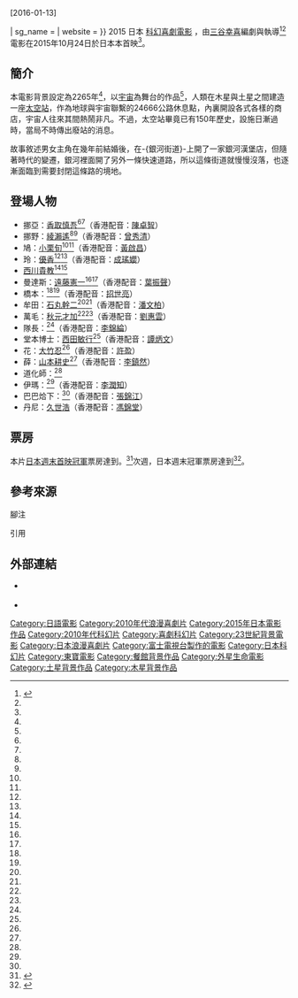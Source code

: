 {{NoteTA
|G1=JP}}
{{Infobox film
| name           = 銀河街道
| image          = <!--Galaxy Turnpike poster.jpeg -->
| alt            = 
| caption        = Poster
| film name      = {{film name|show-headers=no
| japanese       = ギャラクシー街道
| romaji         = Gyarakushī Kaidō}}
| director       = [[三谷幸喜|三谷幸喜]]<ref name="atmovies-2015-fgjp44440114"/>
| producer       = <!-- or: |producers = -->
| writer         = <!-- or: |writers = -->
| screenplay     = 三谷幸喜<ref name="atmovies-2015-fgjp44440114"/>
| story          = 
| based on       = <!-- {{based on|title of the original work|writer of the original work}} -->
| starring       = 
| narrator       = <!-- or: |narrators = -->
| music          = 
| cinematography = 
| editing        =
| studio         = <!-- or: |production companies = -->
| distributor    = <!-- or: |distributors = -->
| released       = {{film date|2015|10|24|日本|2016|01|29|臺灣<ref name="atmovies-2015-fgjp44440114"/>|2018|02|19|香港}}
| runtime        = 109分鐘
| country        = {{日本電影}}
| language       = 日語
| budget         = 
| gross          = {{JPY|13.2億}}（2015年日本票房結算，2016年1月發布）{{notetag|name=jp_gross|1=「EN」：{{JPY|9.75億}}（約{{US$|7.94百萬}}，2015年11月12日日本票房結算）<ref>{{cite web |url= http://www.filmbiz.asia/news/mozu-tops-japan-box-office|title= Mozu tops Japan box office|author= Kevin Ma|date= November 12, 2015|accessdate= November 21, 2015|work= [[Film_Business_Asia|Film Business Asia]]}}</ref>「JP」：{{JPY|13.2億}}（2015年日本票房結算，2016年1月發布）<ref>{{cite web| url= http://www.eiren.org/toukei/img/eiren_kosyu/data_2015.pdf |title=  2015年興行収入10億円以上番組 |format=PDF|publisher={{tsl|ja|日本映画製作者連盟|日本電影製作者連盟}} |language=ja |date=2016-01-01|accessdate=2016-03-17}}</ref>}}
<!--(please use condensed and rounded values, e.g. "£11.6 million" not "£11,586,221")-->
| cn_name       = 
| hk_name       = 銀河街道搞搞搞
| mo_name       = 
| tw_name       = 銀河街道<ref name="atmovies-2015-fgjp44440114">{{@movies|id=fgjp44440114|title=銀-{}-河-{}-街-{}-道 Galaxy Turnpike}}[2016-01-13]</ref>
| sg_name       = 
| website       = 
}}
{{Nihongo|'''銀河街道'''|ギャラクシー街道|Gyarakushī Kaidō}}2015 日本 [[科幻|科幻]][[喜劇電影|喜劇電影]] ，由[[三谷幸喜|三谷幸喜]]編劇與執導<ref name=allcinema>{{cite web |url= http://www.allcinema.net/prog/show_c.php?num_c=352648|title= ギャラクシー街道(2015)|accessdate= October 28, 2015|work= allcinema|publisher= Stingray|language=ja}}</ref><ref name=Ma/>電影在2015年10月24日於日本本首映<ref name=allcinema/>。

==簡介==
本電影背景設定為2265年<ref name=Ma/>，以[[宇宙|宇宙]]為舞台的作品<ref name="atmovies-2015-fgjp44440114"/>，人類在木星與土星之間建造一座[[太空站|太空站]]，作為地球與宇宙聯繫的24666公路休息點，內裏開設各式各樣的商店，宇宙人往來其間熱鬧非凡。不過，太空站畢竟已有150年歷史，設施日漸過時，當局不時傳出廢站的消息。

故事敘述男女主角在幾年前結婚後，在-{銀河街道}-上開了一家銀河漢堡店，但隨著時代的變遷，銀河裡面開了另外一條快速道路，所以這條街道就慢慢沒落，也逐漸面臨到需要封閉這條路的境地。

==登場人物==
*挪亞：[[香取慎吾|香取慎吾]]<ref name=allcinema/><ref name="atmovies-2015-fgjp44440114"/>（香港配音：[[陳卓智|陳卓智]]）
*挪野：[[綾瀨遙|綾瀨遙]]<ref name=allcinema/><ref name="atmovies-2015-fgjp44440114"/>（香港配音：[[曾秀清|曾秀清]]）
*鳩：[[小栗旬|小栗旬]]<ref name=allcinema/><ref name="atmovies-2015-fgjp44440114"/>（香港配音：[[黃啟昌|黃啟昌]]）
*玲：[[優香|優香]]<ref name=allcinema/><ref name="atmovies-2015-fgjp44440114"/>（香港配音：[[成瑤孆|成瑤孆]]）
*[[西川貴教|西川貴教]]<ref name=allcinema/><ref name="atmovies-2015-fgjp44440114"/>
*曼達斯：[[遠藤憲一|遠藤憲一]]<ref name=allcinema/><ref name="atmovies-2015-fgjp44440114"/>（香港配音：[[葉振聲|葉振聲]]）
*橋本：{{tsl|ja|段田安則|段田安則}}<ref name=allcinema/><ref name="atmovies-2015-fgjp44440114"/>（香港配音：[[招世亮|招世亮]]）
*牟田：[[石丸幹二|石丸幹二]]<ref name=allcinema/><ref name="atmovies-2015-fgjp44440114"/>（香港配音：[[潘文柏|潘文柏]]）
*萬毛：[[秋元才加|秋元才加]]<ref name=allcinema/><ref name="atmovies-2015-fgjp44440114"/>（香港配音：[[劉惠雲|劉惠雲]]）
*隊長：{{tsl|ja|阿南健治}}<ref name=allcinema/>（香港配音：[[李錦綸_(配音員)|李錦綸]]）
*堂本博士：[[西田敏行|西田敏行]]<ref name="atmovies-2015-fgjp44440114"/>（香港配音：[[譚炳文|譚炳文]]）
*花：[[大竹忍|大竹忍]]<ref name="atmovies-2015-fgjp44440114"/>（香港配音：[[許盈|許盈]]）
*薛：[[山本耕史|山本耕史]]<ref name="atmovies-2015-fgjp44440114"/>（香港配音：[[李鎮然|李鎮然]]）
*道化師：{{tsl|ja|淺野和之}}<ref name="atmovies-2015-fgjp44440114"/>
*伊瑪：{{tsl|ja|ミラクルひかる|田村梨果 (女歌手)|田村梨果}}<ref name="atmovies-2015-fgjp44440114"/>（香港配音：[[李潤知|李潤知]]）
*巴巴烚下：{{tsl|ja|梶原善}}<ref name="atmovies-2015-fgjp44440114"/>（香港配音：[[張錦江|張錦江]]）
*丹尼：[[久世浩|久世浩]]（香港配音：[[馮錦堂|馮錦堂]]）

==票房==
本片[[2015年日本週末電影票房冠軍列表|日本週末首映冠軍]]票房達到{{JPY|2.7億}}。<ref name=Ma>{{cite web|url= http://www.filmbiz.asia/news/galaxy-turnpike-steers-to-top-of-japan-box-office|title= Galaxy Turnpike steers to top of Japan box office|author= Kevin Ma|date= October 28, 2015|accessdate= October 28, 2015|work= [[Film_Business_Asia|Film Business Asia]]|deadurl= yes|archiveurl= https://web.archive.org/web/20160304033249/http://www.filmbiz.asia/news/galaxy-turnpike-steers-to-top-of-japan-box-office|archivedate=2016-03-04}}</ref>次週，日本週末冠軍票房達到{{USD|150萬}}<ref name=Schilling>{{cite web |url= http://variety.com/2015/film/box-office/japan-box-office-galaxy-turnpike-2-1201632172/|title= Japan Box Office: ‘Galaxy Turnpike’ Wins Second Weekend|author= Mark Schilling|date= November 2, 2015|accessdate= November 3, 2015|work= [[variety.com|variety.com]]}}</ref>。

==參考來源==
;腳注
{{noteFoot}}
;引用
{{reflist}}

==外部連結==
*{{Official website|http://www.galaxy-kaido.com/}} {{ja icon}}
*{{IMDb title|4440114}}

{{三谷幸喜}}
[[Category:日語電影|Category:日語電影]]
[[Category:2010年代浪漫喜劇片|Category:2010年代浪漫喜劇片]]
[[Category:2015年日本電影作品|Category:2015年日本電影作品]]
[[Category:2010年代科幻片|Category:2010年代科幻片]]
[[Category:喜劇科幻片|Category:喜劇科幻片]]
[[Category:23世紀背景電影|Category:23世紀背景電影]]
[[Category:日本浪漫喜劇片|Category:日本浪漫喜劇片]]
[[Category:富士電視台製作的電影|Category:富士電視台製作的電影]]
[[Category:日本科幻片|Category:日本科幻片]]
[[Category:東寶電影|Category:東寶電影]]
[[Category:餐館背景作品|Category:餐館背景作品]]
[[Category:外星生命電影|Category:外星生命電影]]
[[Category:土星背景作品|Category:土星背景作品]]
[[Category:木星背景作品|Category:木星背景作品]]